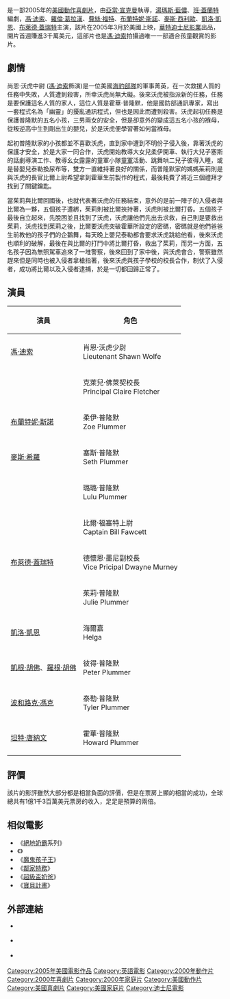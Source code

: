 {{noteTA
|T=zh-cn:神勇奶爸; zh-tw:限制級褓母; zh-hk:湊仔型警;
|1=zh-cn:神勇奶爸; zh-tw:限制級褓母; zh-hk:湊仔型警;
|2=zh-cn:肖恩; zh-hant:尚恩;
|3=zh-cn:沃尔夫; zh-hant:沃虎;
|G1=Show
|G2=Movie
}}
{{Infobox Film 
| name     = 湊仔型警
| original_name = {{lang|en|''The Pacifier''}}
| image    = Pacifierposter.jpg
| caption  = 《限制級褓母》官方海報
| director = [[亞當·宣克曼|亞當·宣克曼]]		
| producer = [[蓋瑞·巴伯|蓋瑞·巴伯]]
| writer   = [[湯瑪斯·藍儂|湯瑪斯·藍儂]]<br />[[班·蓋蘭特|班·蓋蘭特]]
| starring = [[馮·迪索|馮·迪索]]<br />[[蘿倫·葛拉罕|蘿倫·葛拉罕]]<br />[[費絲·福特|費絲·福特]]<br />[[布蘭特妮·斯諾|布蘭特妮·斯諾]]<br />[[麥斯·西利歐|麥斯·西利歐]]<br />[[凱洛·凱恩|凱洛·凱恩]]<br />[[布萊德·蓋瑞特|布萊德·蓋瑞特]]
| music    = [[約翰·戴伯尼|約翰·戴伯尼]]<br />[[艾尼奧·莫瑞孔恩|艾尼奧·莫瑞孔恩]]
| cinematography = [[彼得·詹姆斯|彼得·詹姆斯]]
| editing  = [[克里斯多福·葛林布瑞|克里斯多福·葛林布瑞]]
| studio         = {{plainlist|
* [[華特迪士尼影業|華特迪士尼影業]]<ref name=afi>{{cite web|url=http://www.afi.com/members//catalog/AbbrView.aspx?s=&Movie=63564|title=The Pacifier|work=[[American_Film_Institute|American Film Institute]]|access-date=2016-10-31|archive-date=2016-11-01|archive-url=https://web.archive.org/web/20161101104741/http://www.afi.com/members//catalog/AbbrView.aspx?s=&Movie=63564|dead-url=yes}}</ref>
* {{le|望遠眼娛樂影業|Spyglass Entertainment}}<ref name=afi/>
}}
| distributor =  [[博偉|博偉電影]] 
| released = {{Film date|2005|03|04}}
| runtime  = 95 分鐘
| country  = {{USA}}
| language = [[英語|英語]] 
| budget   = 5600萬美元
| gross    =1.98億
| amg_id   = 1:307878
| imdb_id  = 0395699
| cn_name            = 神勇奶爸
| hk_name            = 湊仔型警
| tw_name            = 限制級褓母
}}
{{作品名稱|name=''The Pacifier''|hk=湊仔型警|tw=限制級褓母|cn=神勇奶爸}}是一部2005年的[[美國|美國]][[動作片|動作]][[喜劇片|喜劇片]]，由[[亞當·宣克曼|亞當·宣克曼]]執導，[[湯瑪斯·藍儂|湯瑪斯·藍儂]]、[[班·蓋蘭特|班·蓋蘭特]]編劇，[[馮·迪索|馮·迪索]]、[[蘿倫·葛拉漢|蘿倫·葛拉漢]]、[[費絲·福特|費絲·福特]]、[[布蘭特妮·斯諾|布蘭特妮·斯諾]]、[[麥斯·西利歐|麥斯·西利歐]]、[[凱洛·凱恩|凱洛·凱恩]]、[[布萊德·蓋瑞特|布萊德·蓋瑞特]]主演，該片在2005年3月於美國上映，[[華特迪士尼影業|華特迪士尼影業]]出品，開片首週賺進3千萬美元，這部片也是[[馮·迪索|馮·迪索]]拍攝過唯一一部適合孩童觀賞的影片。

== 劇情 ==
尚恩·沃虎中尉 ([[馮·迪索|馮·迪索]]飾演)是一位美國[[海豹部隊|海豹部隊]]的軍事菁英，在一次救援人質的任務中失敗，人質遭到殺害，所幸沃虎尚無大礙。後來沃虎被指派新的任務，任務是要保護這名人質的家人，這位人質是霍華·普隆默，他是國防部通訊專家，寫出一套程式名為「幽靈」的擾亂通訊程式，但也是因此而遭到殺害。沃虎起初任務是保護普隆默的五名小孩，三男兩女的安全，但是卻意外的變成這五名小孩的褓母，從叛逆高中生到剛出生的嬰兒，於是沃虎便學習著如何當褓母。

起初普隆默家的小孩都並不喜歡沃虎，直到家中遭到不明份子侵入後，靠著沃虎的保護才安全，於是大家一同合作，沃虎開始教導大女兒柔伊開車、執行大兒子塞斯的話劇導演工作、教導幺女露露的童軍小隊[[童軍|童軍]]活動、跳舞哄二兒子彼得入睡，或是替嬰兒泰勒換尿布等，雙方一直維持著良好的關係，而普隆默家的媽媽茱莉則是與沃虎的長官比爾上尉希望拿到霍華生前製作的程式，最後耗費了將近三個禮拜才找到了關鍵鑰匙。

當茱莉與比爾回國後，也就代表著沃虎的任務結束，意外的是前一陣子的入侵者與比爾為一夥，五個孩子遭綁，茱莉則被比爾挾持著，沃虎則被比爾打昏。五個孩子最後自立起來，先脫困並且找到了沃虎，沃虎讓他們先出去求救，自己則是要救出茱莉，沃虎找到茱莉之後，比爾要沃虎突破霍華所設定的密碼，密碼就是他們爸爸生前教他的孩子們的企鵝舞，每天晚上嬰兒泰勒都會要求沃虎跳給他看，後來沃虎也順利的破解，最後在與比爾的打鬥中將比爾打昏，救出了茱莉，而另一方面，五名孩子因為無照駕車追來了一堆警察，後來回到了家中後，與沃虎會合，警察雖然趕來但是同時也被入侵者拿槍指著，後來沃虎與孩子學校的校長合作，制伏了入侵者，成功將比爾以及入侵者逮捕，於是一切都回歸正常了。

== 演員 ==
{| class="wikitable" style="text-align:center"
|-
! 演員
! 角色
|-
| [[馮·迪索|馮·迪索]]
| 肖恩·沃虎少尉<br>Lieutenant Shawn Wolfe
|-
| {{link-en|勞倫·格雷厄姆|Lauren Graham|勞倫·格雷厄姆}}
| 克萊兒·佛萊契校長<br>Principal Claire Fletcher
|-
| [[布蘭特妮·斯諾|布蘭特妮·斯諾]]
| 柔伊·普隆默<br>Zoe Plummer
|-
| [[麥斯·希羅|麥斯·希羅]]
| 塞斯·普隆默<br>Seth Plummer
|-
| {{link-en|摩根·約特|Morgan York|摩根·約特}}
| 璐璐·普隆默<br>Lulu Plummer
|-
| {{link-en|克里斯·波特|Chris Potter (actor)|克里斯·波特}}
| 比爾·福塞特上尉<br>Captain Bill Fawcett
|-
| [[布萊德·蓋瑞特|布萊德·蓋瑞特]]
| 德懷恩·墨尼副校長<br>Vice Pricipal Dwayne Murney
|-
| {{link-en|費絲·福特|Faith Ford|費絲·福特}}
| 茱莉·普隆默<br>Julie Plummer
|-
| [[凱洛·凱恩|凱洛·凱恩]]
| 海爾嘉<br>Helga
|-
| [[凱根·胡佛|凱根·胡佛]]、[[羅根·胡佛|羅根·胡佛]]
| 彼得·普隆默<br>Peter Plummer
|-
| [[波和路克·馮克|波和路克·馮克]]
| 泰勒·普隆默<br>Tyler Plummer
|-
| [[坦特·唐納文|坦特·唐納文]]
| 霍華·普隆默<br>Howard Plummer
|}

== 評價 ==
該片的影評雖然大部分都是相當負面的評價，但是在票房上顯的相當的成功，全球總共有1億1千3百萬美元票房的收入，足足是預算的兩倍。

== 相似電影 ==
*《[[絕地奶霸|絕地奶霸]]系列》
*《{{tsl|en|Man of the House (2005 film)|啦妹當家}}》
*《[[魔鬼孩子王|魔鬼孩子王]]》
*《[[鄰家特務|鄰家特務]]》
*《[[超級盃奶爸|超級盃奶爸]]》
*《[[寶貝計畫|寶貝計畫]]》

== 外部連結 ==
*{{en}} {{Official|http://disney.go.com/disneyvideos/liveaction/pacifier/}}
*{{en}} {{imdb title|0395699|限制級褓母}}
*{{zh}} {{yahoomovie id|1118|限制級褓母}}

{{DEFAULTSORT:Pacifier, The}}
[[Category:2005年美國電影作品|Category:2005年美國電影作品]]
[[Category:英語電影|Category:英語電影]]
[[Category:2000年動作片|Category:2000年動作片]]
[[Category:2000年喜劇片|Category:2000年喜劇片]]
[[Category:2000年家庭片|Category:2000年家庭片]]
[[Category:美國動作片|Category:美國動作片]]
[[Category:美國喜劇片|Category:美國喜劇片]]
[[Category:美國家庭片|Category:美國家庭片]]
[[Category:迪士尼電影|Category:迪士尼電影]]